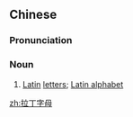 ==Chinese==
{{zh-forms|type=22}}
{{wikipedia|lang=zh}}

===Pronunciation===
{{zh-pron
|m=lādīng zìmǔ,er=y
|c=laai1 ding1 zi6 mou5
|cat=n
}}

===Noun===
{{zh-noun}}

# [[Latin]] [[letter]]s; [[Latin alphabet]]

[[zh:拉丁字母]]
